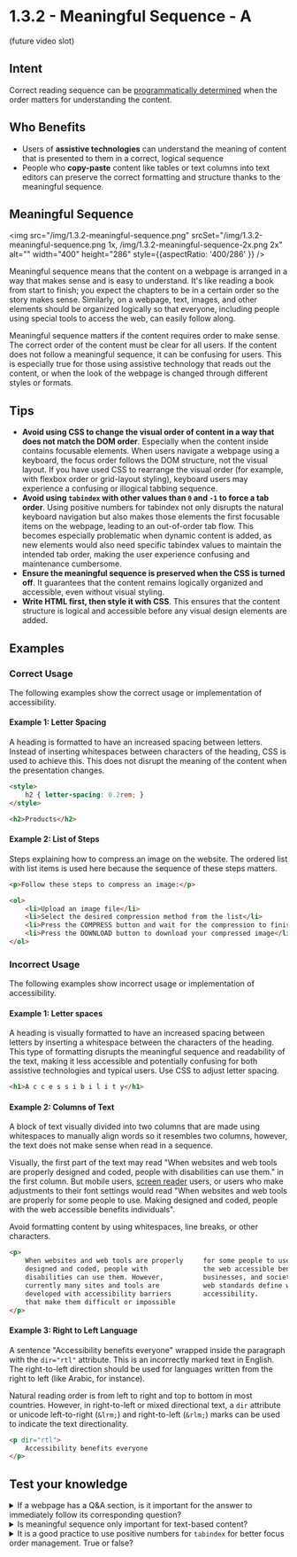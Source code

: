 # 1.3.2 - Meaningful Sequence - A

(future video slot)

## Intent

Correct reading sequence can be [programmatically determined](/docs/wcag-documents/glossary-of-terms#programmatically-determined) when the order matters for understanding the content.

## Who Benefits

- Users of **assistive technologies** can understand the meaning of content that is presented to them in a correct, logical sequence
- People who **copy-paste** content like tables or text columns into text editors can preserve the correct formatting and structure thanks to the meaningful sequence.

## Meaningful Sequence

<img src="/img/1.3.2-meaningful-sequence.png" srcSet="/img/1.3.2-meaningful-sequence.png 1x, /img/1.3.2-meaningful-sequence-2x.png 2x" alt="" width="400" height="286" style={{aspectRatio: '400/286' }} />

Meaningful sequence means that the content on a webpage is arranged in a way that makes sense and is easy to understand. It's like reading a book from start to finish; you expect the chapters to be in a certain order so the story makes sense. Similarly, on a webpage, text, images, and other elements should be organized logically so that everyone, including people using special tools to access the web, can easily follow along.

Meaningful sequence matters if the content requires order to make sense. The correct order of the content must be clear for all users. If the content does not follow a meaningful sequence, it can be confusing for users. This is especially true for those using assistive technology that reads out the content, or when the look of the webpage is changed through different styles or formats.

## Tips

- **Avoid using CSS to change the visual order of content in a way that does not match the DOM order**. Especially when the content inside contains focusable elements. When users navigate a webpage using a keyboard, the focus order follows the DOM structure, not the visual layout. If you have used CSS to rearrange the visual order (for example, with flexbox order or grid-layout styling), keyboard users may experience a confusing or illogical tabbing sequence.
- **Avoid using `tabindex` with other values than `0` and `-1` to force a tab order**. Using positive numbers for tabindex not only disrupts the natural keyboard navigation but also makes those elements the first focusable items on the webpage, leading to an out-of-order tab flow. This becomes especially problematic when dynamic content is added, as new elements would also need specific tabindex values to maintain the intended tab order, making the user experience confusing and maintenance cumbersome.
- **Ensure the meaningful sequence is preserved when the CSS is turned off**. It guarantees that the content remains logically organized and accessible, even without visual styling.
- **Write HTML first, then style it with CSS**. This ensures that the content structure is logical and accessible before any visual design elements are added.

## Examples

### Correct Usage

The following examples show the correct usage or implementation of accessibility.

#### Example 1: Letter Spacing

A heading is formatted to have an increased spacing between letters. Instead of inserting whitespaces between characters of the heading, CSS is used to achieve this. This does not disrupt the meaning of the content when the presentation changes.

```html title="Letter spacing styling"
<style>
	h2 { letter-spacing: 0.2rem; }
</style>

<h2>Products</h2>
```

#### Example 2: List of Steps

Steps explaining how to compress an image on the website. The ordered list with list items is used here because the sequence of these steps matters.

```html title="Ordered list of steps"
<p>Follow these steps to compress an image:</p>

<ol>
	<li>Upload an image file</li>
	<li>Select the desired compression method from the list</li>
	<li>Press the COMPRESS button and wait for the compression to finish</li>
	<li>Press the DOWNLOAD button to download your compressed image</li>
</ol>
```

### Incorrect Usage

The following examples show incorrect usage or implementation of accessibility.

#### Example 1: Letter spaces

A heading is visually formatted to have an increased spacing between letters by inserting a whitespace between the characters of the heading. This type of formatting disrupts the meaningful sequence and readability of the text, making it less accessible and potentially confusing for both assistive technologies and typical users. Use CSS to adjust letter spacing.

```html title="Fake letter spacing"
<h1>A c c e s s i b i l i t y</h1>
```

#### Example 2: Columns of Text

A block of text visually divided into two columns that are made using whitespaces to manually align words so it resembles two columns, however, the text does not make sense when read in a sequence.

Visually, the first part of the text may read "When websites and web tools are properly designed and coded, people with disabilities can use them." in the first column. But mobile users, <a href="/docs/wcag-documents/glossary-of-terms#screen-reader">screen reader</a> users, or users who make adjustments to their font settings would read "When websites and web tools are properly for some people to use. Making designed and coded, people with the web accessible benefits individuals".

Avoid formatting content by using whitespaces, line breaks, or other characters.

```html title="Fake columns"
<p>
	When websites and web tools are properly     for some people to use. Making
	designed and coded, people with              the web accessible benefits individuals,
	disabilities can use them. However,          businesses, and society. International
	currently many sites and tools are           web standards define what is needed for
	developed with accessibility barriers        accessibility.
	that make them difficult or impossible
</p>
```

#### Example 3: Right to Left Language

A sentence "Accessibility benefits everyone" wrapped inside the paragraph with the `dir="rtl"` attribute. This is an incorrectly marked text in English. The right-to-left direction should be used for languages written from the right to left (like Arabic, for instance).

Natural reading order is from left to right and top to bottom in most countries. However, in right-to-left or mixed directional text, a `dir` attribute or unicode left-to-right (`&lrm;`) and right-to-left (`&rlm;`) marks can be used to indicate the text directionality.

```html title="Right to left with dir attribute"
<p dir="rtl">
	Accessibility benefits everyone
</p>
```

## Test your knowledge

<details>
	<summary><span>If a webpage has a Q&A section, is it important for the answer to immediately follow its corresponding question?</span></summary>
	Yes, having the answer follow the question directly ensures that the information is presented in a meaningful and logical sequence.
</details>

<details>
	<summary><span>Is meaningful sequence only important for text-based content?</span></summary>
	No, the meaningful sequence is important for all types of content, including images, videos, and interactive elements, to ensure a coherent and accessible user experience.
</details>

<details>
	<summary><span>It is a good practice to use positive numbers for <code>tabindex</code> for better focus order management. True or false?</span></summary>
	False, using positive numbers for <code>tabindex</code> disrupts the natural keyboard navigation and makes those elements the first focusable items on the webpage, leading to an out-of-order tab flow.
</details>
